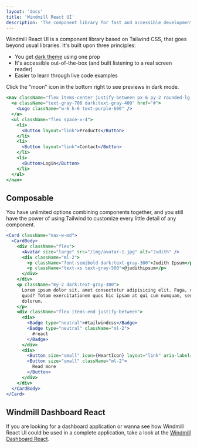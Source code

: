 ```yaml
---
layout: 'docs'
title: 'Windmill React UI'
description: 'The component library for fast and accessible development of gorgeous interfaces.'
---
```



Windmill React UI is a component library based on Tailwind CSS, that goes beyond usual libraries. It's built upon three principles:

- You get [dark theme](dark-theme) using one prop
- It's accessible out-of-the-box (and built listening to a real screen reader)
- Easier to learn through live code examples

<Alert>Click the "moon" icon in the bottom right to see previews in dark mode.</Alert>

```jsx live
<nav className="flex items-center justify-between px-6 py-2 rounded-lg bg-gray-50 dark:bg-gray-800 shadow-lg">
  <a className="text-gray-700 dark:text-gray-400" href="#">
    <Logo className="w-6 h-6 text-purple-600" />
  </a>
  <ul className="flex space-x-4">
    <li>
      <Button layout="link">Products</Button>
    </li>
    <li>
      <Button layout="link">Contact</Button>
    </li>
    <li>
      <Button>Login</Button>
    </li>
  </ul>
</nav>
```

## Composable

You have unlimited options combining components together, and you still have the power of using Tailwind to customize every little detail of any component.

```jsx live
<Card className="max-w-md">
  <CardBody>
    <div className="flex">
      <Avatar size="large" src="/img/avatar-1.jpg" alt="Judith" />
      <div className="ml-2">
        <p className="font-semibold dark:text-gray-300">Judith Ipsum</p>
        <p className="text-xs text-gray-500">@judithipsum</p>
      </div>
    </div>
    <p className="my-2 dark:text-gray-300">
      Lorem ipsum dolor sit, amet consectetur adipisicing elit. Fuga, cum commodi a omnis numquam
      quod? Totam exercitationem quos hic ipsam at qui cum numquam, sed amet ratione! Ratione, nihil
      dolorum.
    </p>
    <div className="flex items-end justify-between">
      <div>
        <Badge type="neutral">#tailwindcss</Badge>
        <Badge type="neutral" className="ml-2">
          #react
        </Badge>
      </div>
      <div>
        <Button size="small" icon={HeartIcon} layout="link" aria-label="Like" />
        <Button size="small" className="ml-2">
          Read more
        </Button>
      </div>
    </div>
  </CardBody>
</Card>
```

## Windmill Dashboard React

If you are looking for a dashboard application or wanna see how Windmill React UI could be used in a complete application, take a look at the [Windmill Dashboard React](/dashboard-react).
